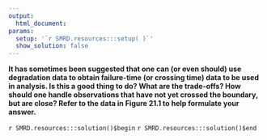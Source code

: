 ```yaml
---
output:
  html_document:
params:
  setup: '`r SMRD.resources:::setup( )`'
  show_solution: false
---
```


__It has sometimes been suggested that one can (or even should) use degradation data to obtain failure-time (or crossing time) data to be used in analysis. Is this a good thing to do?  What are the trade-offs? How should one handle observations that have not yet crossed the boundary, but are close?  Refer to the data in Figure 21.1 to help formulate your answer.__

`r SMRD.resources:::solution()$begin`
`r SMRD.resources:::solution()$end`
